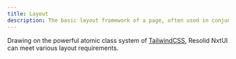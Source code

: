 ```yaml
---
title: Layout
description: The basic layout framework of a page, often used in conjunction with nested components to build the overall layout of a webpage, is called the "page layout."
---
```


Drawing on the powerful atomic class system of [TailwindCSS](https://tailwindcss.com/), Resolid NxtUI can meet various layout requirements.


